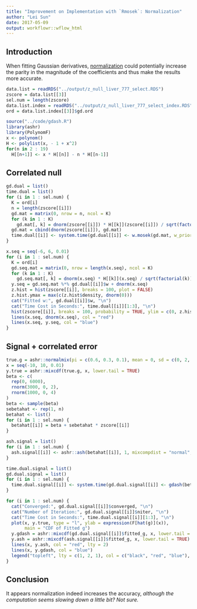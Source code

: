 ```yaml
---
title: "Improvement on Implementation with `Rmosek`: Normalization"
author: "Lei Sun"
date: 2017-05-09
output: workflowr::wflow_html
---
```






## Introduction

When fitting Gaussian derivatives, [normalization](gaussian_derivatives.html#scaled_and_unscaled_gaussian_derivatives) could potentially increase the parity in the magnitude of the coefficients and thus make the results more accurate.

```r
data.list = readRDS("../output/z_null_liver_777_select.RDS")
zscore = data.list[[3]]
sel.num = length(zscore)
data.list.index = readRDS("../output/z_null_liver_777_select_index.RDS")
ord = data.list.index[[3]]$gd.ord
```

```r
source("../code/gdash.R")
library(ashr)
library(PolynomF)
x <- polynom()
H <- polylist(x, - 1 + x^2)
for(n in 2 : 19)
  H[[n+1]] <- x * H[[n]] - n * H[[n-1]]
```

## Correlated null

```r
gd.dual = list()
time.dual = list()
for (i in 1 : sel.num) {
  K = ord[i]
  n = length(zscore[[i]])
  gd.mat = matrix(0, nrow = n, ncol = K)
  for (k in 1 : K)
    gd.mat[, k] = dnorm(zscore[[i]]) * H[[k]](zscore[[i]]) / sqrt(factorial(k))
  gd.mat = cbind(dnorm(zscore[[i]]), gd.mat)
  time.dual[[i]] <- system.time(gd.dual[[i]] <- w.mosek(gd.mat, w_prior = rep(0, K)))
}
```

```r
x.seq = seq(-6, 6, 0.01)
for (i in 1 : sel.num) {
  K = ord[i]
  gd.seq.mat = matrix(0, nrow = length(x.seq), ncol = K)
  for (k in 1 : K)
    gd.seq.mat[, k] = dnorm(x.seq) * H[[k]](x.seq) / sqrt(factorial(k))
  y.seq = gd.seq.mat %*% gd.dual[[i]]$w + dnorm(x.seq)
  z.hist = hist(zscore[[i]], breaks = 100, plot = FALSE)
  z.hist.ymax = max(c(z.hist$density, dnorm(0)))
  cat("Fitted w:", gd.dual[[i]]$w, "\n")
  cat("Time Cost in Seconds:", time.dual[[i]][1:3], "\n")
  hist(zscore[[i]], breaks = 100, probability = TRUE, ylim = c(0, z.hist.ymax), main = "Histogram of Correlated Z Scores", xlab = "Correlated Z Scores")
  lines(x.seq, dnorm(x.seq), col = "red")
  lines(x.seq, y.seq, col = "blue")
}
```

## Signal $+$ correlated error

```r
true.g = ashr::normalmix(pi = c(0.6, 0.3, 0.1), mean = 0, sd = c(0, 2, 4))
x = seq(-10, 10, 0.01)
y.true = ashr::mixcdf(true.g, x, lower.tail = TRUE)
beta <- c(
  rep(0, 6000),
  rnorm(3000, 0, 2),
  rnorm(1000, 0, 4)
)
beta <- sample(beta)
sebetahat <- rep(1, n)
betahat <- list()
for (i in 1 : sel.num) {
  betahat[[i]] = beta + sebetahat * zscore[[i]]
}
```

```r
ash.signal = list()
for (i in 1 : sel.num) {
  ash.signal[[i]] <- ashr::ash(betahat[[i]], 1, mixcompdist = "normal", method = "fdr")
}
```

```r
time.dual.signal = list()
gd.dual.signal = list()
for (i in 1 : sel.num) {
  time.dual.signal[[i]] <- system.time(gd.dual.signal[[i]] <- gdash(betahat[[i]], sebetahat, gd.ord = ord[i], primal = FALSE, gd.normalized = TRUE, w.lambda = NULL, mixcompdist = "normal", method = "fdr", control = list(maxiter = 1000)))
}
```

```r
for (i in 1 : sel.num) {
  cat("Converged:", gd.dual.signal[[i]]$converged, "\n")
  cat("Number of Iteration:", gd.dual.signal[[i]]$niter, "\n")
  cat("Time Cost in Seconds:", time.dual.signal[[i]][1:3], "\n")
  plot(x, y.true, type = "l", ylab = expression(F[hat(g)](x)),
       main = "CDF of Fitted g")
  y.gdash = ashr::mixcdf(gd.dual.signal[[i]]$fitted_g, x, lower.tail = TRUE)
  y.ash = ashr::mixcdf(ash.signal[[i]]$fitted_g, x, lower.tail = TRUE)
  lines(x, y.ash, col = "red", lty = 2)
  lines(x, y.gdash, col = "blue")
  legend("topleft", lty = c(1, 2, 1), col = c("black", "red", "blue"), legend = c("True", "ASH", "GD-ASH"))
}
```

## Conclusion

It appears normalization indeed increases the accuracy, *although the computation seems slowing down a little bit?  Not sure.*


